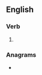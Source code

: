 ==English==

===Verb===
{{head|en|present participle}}

# {{present participle of|inwreathe|lang=en|nocat=1}}

===Anagrams===
* {{l|en|wearing thin}}